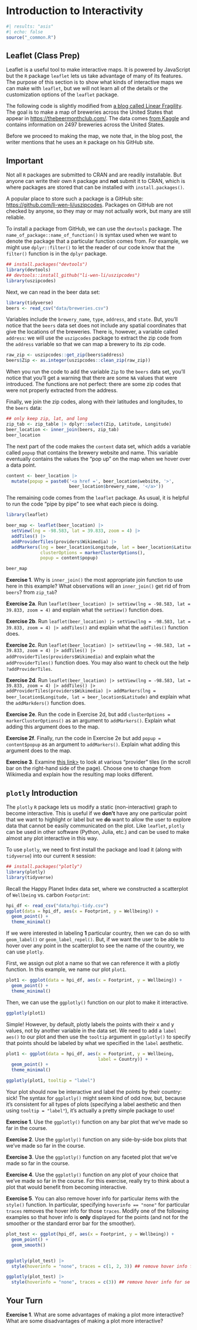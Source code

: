 # Introduction to Interactivity {#interactintro}

```r
#| results: "asis"
#| echo: false
source("_common.R")
```

## Leaflet (Class Prep)

Leaflet is a useful tool to make interactive maps. It is powered by JavaScript but the `R` package `leaflet` lets us take advantage of many of its features. The purpose of this section is to show what kinds of interactive maps we can make with `leaflet`, but we will not learn all of the details or the customization options of the `leaflet` package.

The following code is slightly modified from <a href="https://www.linearfragility.com/post/2021-04-09-mapping-breweries-in-us-with-leaflet-in-r/" target="_blank">a blog called Linear Fragility</a>. The goal is to make a map of breweries across the United States that appear in <https://thebeermonthclub.com/>. The data comes <a href="https://www.kaggle.com/brkurzawa/us-breweries" target="_blank">from Kaggle</a> and contains information on 2497 breweries across the United States.

Before we proceed to making the map, we note that, in the blog post, the writer mentions that he uses an `R` package on his GitHub site. 

::: {.callout-important}
## Important

Not all `R` packages are submitted to CRAN and are readily installable. But anyone can write their own `R` package and **not** submit it to CRAN, which is where packages are stored that can be installed with `install.packages()`. 
:::


A popular place to store such a package is a GitHub site: <https://github.com/li-wen-li/uszipcodes>. Packages on GitHub are not checked by anyone, so they may or may not actually work, but many are still reliable.

To install a package from GitHub, we can use the `devtools` package. The `name_of_package::name_of_function()` is syntax used when we want to denote the package that a particular function comes from. For example, we might use `dplyr::filter()` to let the reader of our code know that the `filter()` function is in the `dplyr` package.

```r
## install.packages("devtools")
library(devtools)
## devtools::install_github("li-wen-li/uszipcodes")
library(uszipcodes)
```

Next, we can read in the beer data set:

```r
library(tidyverse)
beers <- read_csv("data/breweries.csv") 
```

Variables include the `brewery_name`, `type`, `address`, and `state`. But, you'll notice that the `beers` data set does not include any spatial coordinates that give the locations of the breweries. There is, however, a variable called `address`: we will use the `uszipcodes` package to extract the zip code from the `address` variable so that we can map a brewery to its zip code.

```r
raw_zip <- uszipcodes::get_zip(beers$address)
beers$Zip <- as.integer(uszipcodes::clean_zip(raw_zip))
```

When you run the code to add the variable `Zip` to the `beers` data set, you'll notice that you'll get a warning that there are some `NA` values that were introduced. The functions are not perfect: there are some zip codes that were not properly extracted from the address. 

Finally, we join the zip codes, along with their latitudes and longitudes, to the `beers` data:

```r
## only keep zip, lat, and long
zip_tab <- zip_table |> dplyr::select(Zip, Latitude, Longitude)
beer_location <- inner_join(beers, zip_tab)
beer_location
```

The next part of the code makes the `content` data set, which adds a variable called `popup` that contains the brewery website and name. This variable eventually contains the values the "pop up" on the map when we hover over a data point.

```r
content <- beer_location |>
  mutate(popup = paste0('<a href =', beer_location$website, '>',
                        beer_location$brewery_name, '</a>'))
```

The remaining code comes from the `leaflet` package. As usual, it is helpful to run the code "pipe by pipe" to see what each piece is doing.

```r
library(leaflet)

beer_map <- leaflet(beer_location) |>
  setView(lng = -98.583, lat = 39.833, zoom = 4) |>
  addTiles() |>
  addProviderTiles(providers$Wikimedia) |>
  addMarkers(lng = beer_location$Longitude, lat = beer_location$Latitude,
             clusterOptions = markerClusterOptions(),
             popup = content$popup)
```

```r
beer_map
```

**Exercise 1**. Why is `inner_join()` the most appropriate join function to use here in this example? What observations will an `inner_join()` get rid of from `beers`? from `zip_tab`?

__Exercise 2a__. Run `leaflet(beer_location) |> setView(lng = -98.583, lat = 39.833, zoom = 4)` and explain what the `setView()` function does.

__Exercise 2b__.  Run `leaflet(beer_location) |> setView(lng = -98.583, lat = 39.833, zoom = 4) |> addTiles()` and explain what the `addTiles()` function does.

__Exercise 2c__. Run `leaflet(beer_location) |> setView(lng = -98.583, lat = 39.833, zoom = 4) |> addTiles() |> addProviderTiles(providers$Wikimedia)` and explain what the `addProviderTiles()` function does. You may also want to check out the help `?addProviderTiles`.

__Exercise 2d__. Run `leaflet(beer_location) |> setView(lng = -98.583, lat = 39.833, zoom = 4) |> addTiles() |> addProviderTiles(providers$Wikimedia) |> addMarkers(lng = beer_location$Longitude, lat = beer_location$Latitude)` and explain what the `addMarkders()` function does.

__Exercise 2e__. Run the code in Exercise 2d, but add `clusterOptions = markerClusterOptions()` as an argument to `addMarkers()`. Explain what adding this argument does to the map.

__Exercise 2f__. Finally, run the code in Exercise 2e but add `popup = content$popup` as an argument to `addMarkers()`. Explain what adding this argument does to the map.

**Exercise 3**. Examine <a href="http://leaflet-extras.github.io/leaflet-providers/preview/" target="_blank">this link\></a> to look at various "provider" tiles (in the scroll bar on the right-hand side of the page). Choose one to change from Wikimedia and explain how the resulting map looks different.

## `plotly` Introduction

The `plotly` `R` package lets us modify a static (non-interactive) graph to become interactive. This is useful if we **don't** have any one particular point that we want to highlight or label but we **do** want to allow the user to explore data that cannot be easily communicated on the plot. Like `leaflet`, `plotly` can be used in other software (Python, Julia, etc.) and can be used to make almost any plot interactive in this way.

To use `plotly`, we need to first install the package and load it (along with `tidyverse`) into our current `R` session:

```r
## install.packages("plotly")
library(plotly)
library(tidyverse)
```

Recall the Happy Planet Index data set, where we constructed a scatterplot of `Wellbeing` vs. carbon `Footprint`:

```r
hpi_df <- read_csv("data/hpi-tidy.csv")
ggplot(data = hpi_df, aes(x = Footprint, y = Wellbeing)) +
  geom_point() +
  theme_minimal()
```

If we were interested in labeling __1__ particular country, then we can do so with `geom_label()` or `geom_label_repel()`. But, if we want the user to be able to hover over any point in the scatterplot to see the name of the country, we can use `plotly`.

First, we assign out plot a name so that we can reference it with a plotly function. In this example, we name our plot `plot1`.

```r
plot1 <- ggplot(data = hpi_df, aes(x = Footprint, y = Wellbeing)) +
  geom_point() +
  theme_minimal()
```

Then, we can use the `ggplotly()` function on our plot to make it interactive.

```r
ggplotly(plot1)
```

Simple! However, by default, plotly labels the points with their x and y values, not by another variable in the data set. We need to add a `label` `aes()` to our plot and then use the `tooltip` argument in `ggplotly()` to specify that points should be labeled by what we specified in the `label` aesthetic.

```r
plot1 <- ggplot(data = hpi_df, aes(x = Footprint, y = Wellbeing,
                                   label = Country)) +
  geom_point() +
  theme_minimal()
```

```r
ggplotly(plot1, tooltip = "label")
```

Your plot should now be interactive and label the points by their country: sick! The syntax for `ggplotly()` might seem kind of odd now, but, because it's consistent for all types of plots (specifying a label aesthetic and then using `tooltip = "label"`), it's actually a pretty simple package to use!

**Exercise 1**. Use the `ggplotly()` function on any bar plot that we've made so far in the course.

**Exercise 2**. Use the `ggplotly()` function on any side-by-side box plots that we've made so far in the course.

**Exercise 3**. Use the `ggplotly()` function on any faceted plot that we've made so far in the course.

**Exercise 4**. Use the `ggplotly()` function on any plot of your choice that we've made so far in the course. For this exercise, really try to think about a plot that would benefit from becoming interactive.

__Exercise 5__. You can also remove hover info for particular items with the `style()` function. In particular, specifying `hoverinfo == "none"` for particular `traces` removes the hover info for those `traces`. Modify one of the following examples so that hover info is __only__ displayed for the points (and not for the smoother or the standard error bar for the smoother).

```r
plot_test <- ggplot(hpi_df, aes(x = Footprint, y = Wellbeing)) +
  geom_point() +
  geom_smooth()


ggplotly(plot_test) |>
  style(hoverinfo = "none", traces = c(1, 2, 3)) ## remove hover info for all three traces

ggplotly(plot_test) |>
  style(hoverinfo = "none", traces = c(3)) ## remove hover info for se line
```

## Your Turn

**Exercise 1**. What are some advantages of making a plot more interactive? What are some disadvantages of making a plot more interactive?

